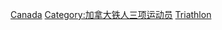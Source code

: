 [[Category:各国奥运铁人三项运动员|Canada]]
[[Category:加拿大铁人三项运动员|Category:加拿大铁人三项运动员]]
[[Category:加拿大夏季奥运运动员|Triathlon]]